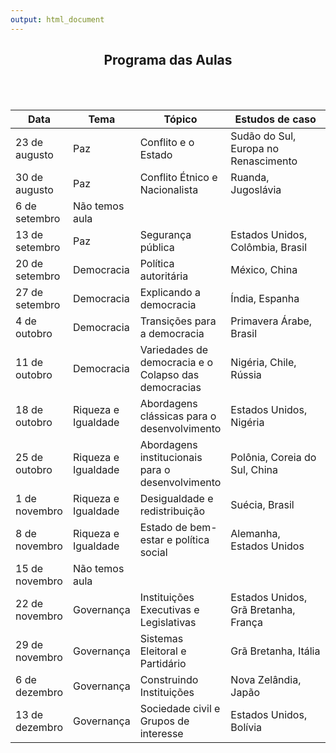 ```yaml
---
output: html_document
---
```


<h2 style="text-align: center;" markdown="1"> Programa das Aulas </h2>  

<br><br>

Data       | Tema      | Tópico       | Estudos de caso        
-----------|-----------|--------------|------------------------
23 de augusto | Paz    | Conflito e o Estado | Sudão do Sul, Europa no Renascimento
30 de augusto	| Paz	   | Conflito Étnico e Nacionalista	| Ruanda, Jugoslávia
6 de setembro | Não temos aula | | 
13 de setembro|	Paz	   | Segurança pública	| Estados Unidos, Colômbia, Brasil
20 de setembro| Democracia |	Política autoritária |	México, China
27 de setembro|	Democracia |	Explicando a democracia	| Índia, Espanha
4 de outobro  |	Democracia |	Transições para a democracia |	Primavera Árabe, Brasil
11 de outobro |	Democracia |	Variedades de democracia e o Colapso das democracias | Nigéria, Chile, Rússia
18 de outobro |	Riqueza e Igualdade |	Abordagens clássicas para o desenvolvimento	| Estados Unidos, Nigéria
25 de outobro |	Riqueza e Igualdade |	Abordagens institucionais para o desenvolvimento |	Polônia, Coreia do Sul, China
1 de novembro |	Riqueza e Igualdade |	Desigualdade e redistribuição |	Suécia, Brasil
8 de novembro |	Riqueza e Igualdade |	Estado de bem-estar e política social	| Alemanha, Estados Unidos
15 de novembro | Não temos aula | |
22 de novembro | Governança	| Instituições Executivas e Legislativas | Estados Unidos, Grã Bretanha, França
29 de novembro | Governança	| Sistemas Eleitoral e Partidário	| Grã Bretanha, Itália
6 de dezembro  |	Governança |	Construindo Instituições | Nova Zelândia, Japão
13 de dezembro |	Governança |	Sociedade civil e Grupos de interesse |	Estados Unidos, Bolívia













